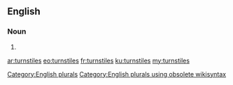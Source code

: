 ==English==

===Noun===
{{head|en}}

# {{plural of|turnstile}}

[[Category:English plurals]][[Category:English plurals using obsolete wikisyntax]]

[[ar:turnstiles]]
[[eo:turnstiles]]
[[fr:turnstiles]]
[[ku:turnstiles]]
[[my:turnstiles]]